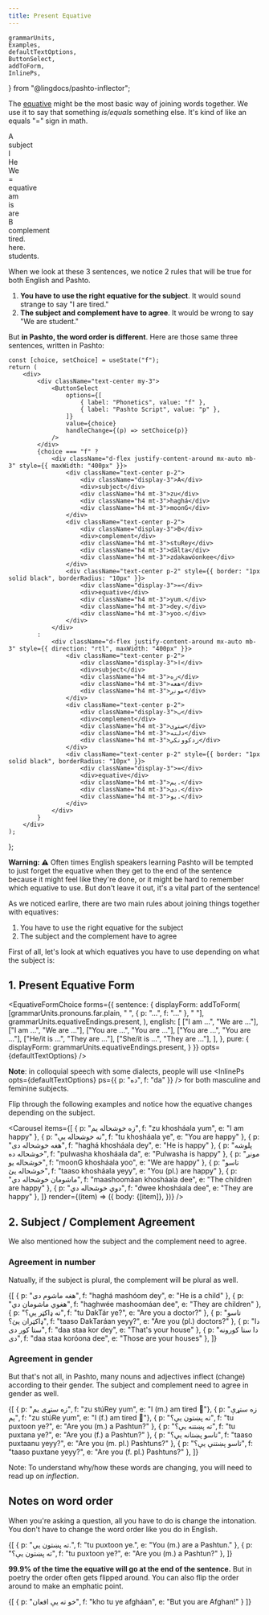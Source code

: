 ```yaml
---
title: Present Equative
---
```


<!-- 

Copyright (c) 2021 lingdocs.com 

The content of the chapters/book is licensed by a
Attribution-ShareAlike 4.0 International License (CC BY-SA 4.0)
https://creativecommons.org/licenses/by-sa/4.0/
https://creativecommons.org/licenses/by-sa/4.0/legalcode
    
-->

    grammarUnits,
    Examples,
    defaultTextOptions,
    ButtonSelect,
    addToForm,
    InlinePs,
} from "@lingdocs/pashto-inflector";

The [equative](https://en.wikipedia.org/wiki/Equative) might be the most basic way of joining words together. We use it to say that something *is/equals* something else. It's kind of like an equals "=" sign in math. 

<div className="d-flex justify-content-around mx-auto mb-3" style={{ maxWidth: "400px" }}>
    <div className="text-center p-2">
        <div className="display-3">A</div>
        <div>subject</div>
        <div className="h4 mt-3">I</div>
        <div className="h4 mt-3">He</div>
        <div className="h4 mt-3">We</div>
    </div>
    <div className="text-center p-2" style={{ border: "1px solid black", borderRadius: "10px" }}>
        <div className="display-3">=</div>
        <div>equative</div>
        <div className="h4 mt-3">am</div>
        <div className="h4 mt-3">is</div>
        <div className="h4 mt-3">are</div>
    </div>
    <div className="text-center p-2">
        <div className="display-3">B</div>
        <div>complement</div>
        <div className="h4 mt-3">tired.</div>
        <div className="h4 mt-3">here.</div>
        <div className="h4 mt-3">students.</div>
    </div>
</div>

When we look at these 3 sentences, we notice 2 rules that will be true for both English and Pashto. 

1. **You have to use the right equative for the subject**. It would sound strange to say "I are tired."
2. **The subject and complement have to agree**. It would be wrong to say "We are student."

But **in Pashto, the word order is different**. Here are those same three sentences, written in Pashto:

    const [choice, setChoice] = useState("f");
    return (
        <div>
            <div className="text-center my-3">
                <ButtonSelect
                    options={[
                        { label: "Phonetics", value: "f" },
                        { label: "Pashto Script", value: "p" },
                    ]}
                    value={choice}
                    handleChange={(p) => setChoice(p)}
                />
            </div>
            {choice === "f" ?
                <div className="d-flex justify-content-around mx-auto mb-3" style={{ maxWidth: "400px" }}>
                    <div className="text-center p-2">
                        <div className="display-3">A</div>
                        <div>subject</div>
                        <div className="h4 mt-3">zu</div>
                        <div className="h4 mt-3">haghá</div>
                        <div className="h4 mt-3">moonG</div>
                    </div>
                    <div className="text-center p-2">
                        <div className="display-3">B</div>
                        <div>complement</div>
                        <div className="h4 mt-3">stuRey</div>
                        <div className="h4 mt-3">dălta</div>
                        <div className="h4 mt-3">zdakawóonkee</div>
                    </div>
                    <div className="text-center p-2" style={{ border: "1px solid black", borderRadius: "10px" }}>
                        <div className="display-3">=</div>
                        <div>equative</div>
                        <div className="h4 mt-3">yum.</div>
                        <div className="h4 mt-3">dey.</div>
                        <div className="h4 mt-3">yoo.</div>
                    </div>
                </div>
            :
                <div className="d-flex justify-content-around mx-auto mb-3" style={{ direction: "rtl", maxWidth: "400px" }}>
                    <div className="text-center p-2">
                        <div className="display-3">ا</div>
                        <div>subject</div>
                        <div className="h4 mt-3">زه</div>
                        <div className="h4 mt-3">هغه</div>
                        <div className="h4 mt-3">مونږ</div>
                    </div>
                    <div className="text-center p-2">
                        <div className="display-3">ب</div>
                        <div>complement</div>
                        <div className="h4 mt-3">ستړی</div>
                        <div className="h4 mt-3">دلته</div>
                        <div className="h4 mt-3">زدکوونکي</div>
                    </div>
                    <div className="text-center p-2" style={{ border: "1px solid black", borderRadius: "10px" }}>
                        <div className="display-3">=</div>
                        <div>equative</div>
                        <div className="h4 mt-3">یم.</div>
                        <div className="h4 mt-3">دی.</div>
                        <div className="h4 mt-3">یو.</div>
                    </div>
                </div>
            }
        </div>
    );
};

<EquativeIllustration />

**Warning: ⚠** Often times English speakers learning Pashto will be tempted to just forget the equative when they get to the end of the sentence because it might feel like they're done, or it might be hard to remember which equative to use. But don't leave it out, it's a vital part of the sentence! 

As we noticed earlire, there are two main rules about joining things together with equatives:

1. You have to use the right equative for the subject
2. The subject and the complement have to agree

First of all, let's look at which equatives you have to use depending on what the subject is:

## 1. Present Equative Form

<EquativeFormChoice 
    forms={{
        sentence: {
            displayForm: addToForm(
                [grammarUnits.pronouns.far.plain, " ", { p: "...", f: "..." }, " "],
                grammarUnits.equativeEndings.present,
            ),
            english: [
                ["I am ...", "We are ..."],
                ["I am ...", "We are ..."],
                ["You are ...", "You are ..."],
                ["You are ...", "You are ..."],
                ["He/it is ...", "They are ..."],
                ["She/it is ...", "They are ..."],
            ],
        },
        pure: {
            displayForm: grammarUnits.equativeEndings.present,
        }
    }}
    opts={defaultTextOptions}
/>

**Note**: in colloquial speech with some dialects, people will use <InlinePs opts={defaultTextOptions} ps={{ p: "ده", f: "da" }} /> for both masculine and feminine subjects. 

Flip through the following examples and notice how the equative changes depending on the subject.

<Carousel 
    items={[
        { p: "زه خوشحاله یم", f: "zu khosháala yum", e: "I am happy" },
        { p: "ته خوشحاله یې", f: "tu khosháala ye", e: "You are happy" },
        { p: "هغه خوشحاله دی", f: "haghá khosháala dey", e: "He is happy" },
        { p: "پلوشه خوشحاله ده", f: "pulwasha khosháala da", e: "Pulwasha is happy" },
        { p: "مونږ خوشحاله یو", f: "moonG khosháala yoo", e: "We are happy" },
        { p: "تاسو خوشحاله یئ", f: "taaso khosháala yeyy", e: "You (pl.) are happy" },
        { p: "ماشومان خوشحاله دي", f: "maashoomáan khosháala dee", e: "The children are happy" },
        { p: "دوي خوشحاله دي", f: "dwee khosháala dee", e: "They are happy" },
    ]} 
    render={(item) => ({
        body: <Examples opts={defaultTextOptions}>{[item]}</Examples>,
    })}
/>

## 2. Subject / Complement Agreement

We also mentioned how the subject and the complement need to agree.

### Agreement in number

Natually, if the subject is plural, the complement will be plural as well.

<Examples opts={defaultTextOptions}>{[
    { p: "هغه ماشوم دی", f: "haghá mashóom dey", e: "He is a child" },
    { p: "هغوي ماشومان دي", f: "haghwée mashoomáan dee", e: "They are children" },
    { p: "ته ډاکټر یې؟", f: "tu DakTár ye?", e: "Are you a doctor?" },
    { p: "تاسو ډاکټران یئ؟", f: "taaso DakTaráan yeyy?", e: "Are you (pl.) doctors?" },
    { p: "دا ستا کور دی", f: "daa staa kor dey", e: "That's your house" },
    { p: "دا ستا کورونه دی", f: "daa staa koróona dee", e: "Those are your houses" },
]}</Examples>

### Agreement in gender

But that's not all, in Pashto, many nouns and adjectives inflect (change) according to their gender. The subject and complement need to agree in gender as well. 

<Examples opts={defaultTextOptions}>{[
    { p: "زه ستړی یم", f: "zu stúRey yum", e: "I (m.) am tired 👨"},
    { p: "زه ستړې یم", f: "zu stúRe yum", e: "I (f.) am tired 👩"},
    { p: "ته پښتون یې؟", f: "tu puxtoon ye?", e: "Are you (m.) a Pashtun?" },
    { p: "ته پښتنه یې؟", f: "tu puxtana ye?", e: "Are you (f.) a Pashtun?" },
    { p: "تاسو پښتانه یې؟", f: "taaso puxtaanu yeyy?", e: "Are you (m. pl.) Pashtuns?" },
    { p: "تاسو پښتنې یې؟", f: "taaso puxtane yeyy?", e: "Are you (f. pl.) Pashtuns?" },
]}</Examples>

Note: To understand why/how these words are changing, you will need to read up on *inflection*. 

## Notes on word order

When you're asking a question, all you have to do is change the intonation. You don't have to change the word order like you do in English.

<Examples opts={defaultTextOptions}>{[
    { p: "ته پښتون یې.", f: "tu puxtoon ye.", e: "You (m.) are a Pashtun." },
    { p: "ته پښتون یې؟", f: "tu puxtoon ye?", e: "Are you (m.) a Pashtun?" },
]}</Examples>

**99.9% of the time the equative will go at the end of the sentence.** But in poetry the order often gets flipped around. You can also flip the order around to make an emphatic point.

<Examples opts={defaultTextOptions}>{[
    { p: "خو ته یې افعان", f: "kho tu ye afgháan", e: "But you are Afghan!" }
]}</Examples>
